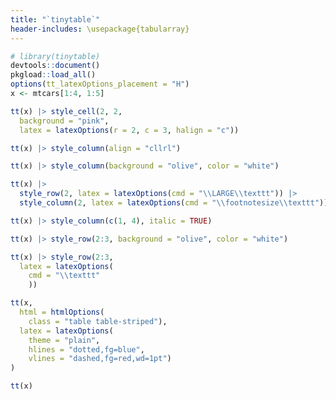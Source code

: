 ```yaml
---
title: "`tinytable`"
header-includes: \usepackage{tabularray}
---
```


```r
# library(tinytable)
devtools::document()
pkgload::load_all()
options(tt_latexOptions_placement = "H")
x <- mtcars[1:4, 1:5]
```

```r
tt(x) |> style_cell(2, 2,
  background = "pink",
  latex = latexOptions(r = 2, c = 3, halign = "c"))
```

```r
tt(x) |> style_column(align = "cllrl")
```

```r
tt(x) |> style_column(background = "olive", color = "white")
```

```r
tt(x) |>
  style_row(2, latex = latexOptions(cmd = "\\LARGE\\texttt")) |>
  style_column(2, latex = latexOptions(cmd = "\\footnotesize\\texttt"))
```

```r
tt(x) |> style_column(c(1, 4), italic = TRUE)
```

```r
tt(x) |> style_row(2:3, background = "olive", color = "white")
```

```r
tt(x) |> style_row(2:3,
  latex = latexOptions(
    cmd = "\\texttt"
    ))
```


```r
tt(x,
  html = htmlOptions(
    class = "table table-striped"),
  latex = latexOptions(
    theme = "plain",
    hlines = "dotted,fg=blue",
    vlines = "dashed,fg=red,wd=1pt")
)
```

```r
tt(x)
```
